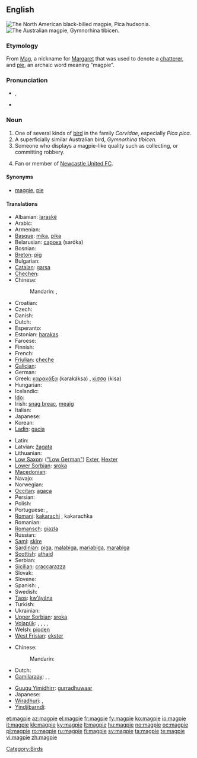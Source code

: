 {{also|Magpie}}
==English==
{{wikipedia}}
[[Image:Blackbilledmagpie12.JPG|thumb|The North American black-billed magpie, ''Pica hudsonia.'']]
[[Image:Magpie.jpg|thumb|The Australian magpie, ''Gymnorhina tibicen.'']]

===Etymology===
From [[Mag]], a nickname for [[Margaret]] that was used to denote a [[chatterer]], and [[pie#Etymology_2|pie]], an archaic word meaning "magpie".

===Pronunciation===
* {{IPA|/ˈmæɡˌpaɪ/}}, {{SAMPA|/"m{g%paI/}}
* {{hyphenation|mag|pie}}

===Noun===
{{en-noun}}

# One of several kinds of [[bird]] in the family ''Corvidae'', especially ''Pica pica''.
# A superficially similar Australian bird, ''Gymnorhina tibicen.''
# Someone who displays a magpie-like quality such as collecting, or committing robbery.
# {{slang}} Fan or member of [[w:Newcastle United F.C|Newcastle United FC]].

====Synonyms====
* [[maggie]], [[pie]]

====Translations====
{{trans-top|Pica pica}}
* Albanian: [[laraskë]]
* Arabic: {{t|ar|عقعق|m|tr=3áq3aq}}
* Armenian: {{t-|hy|կաչաղակ|tr=kačaġak}}
* [[Basque]]: [[mika]], [[pika]]
* Belarusian: [[сарока]] (saróka) {{f}}
* Bosnian: {{t-|bs|svraka|f}}
* [[Breton]]: [[pig#Breton|pig]]
* Bulgarian: {{t+|bg|сврака|f|tr=svraka}}
* [[Catalan]]: [[garsa]]
* [[Chechen]]: {{tø|ce|къорзакъиг}}
* Chinese:
*: Mandarin: {{t-|cmn|喜鵲|sc=Hani}}, {{t-|cmn|喜鹊|tr=xǐque|sc=Hani}}
* Croatian: {{t-|hr|svraka|f}}
* Czech: {{t-|cs|straka}}
* Danish: {{t-|da|skade|c}}
* Dutch: {{t+|nl|ekster|m}}
* Esperanto: {{t-|eo|pigo|xs=Esperanto}}
* Estonian: [[harakas]]
* Faroese: {{t|fo|skjóra}}
* Finnish: {{t+|fi|harakka}}
* French: {{t+|fr|pie|f}}
* [[Friulian]]: [[cheche]]
* [[Galician]]: {{t-|gl|pega|f|xs=Galician}}
* German: {{t+|de|Elster|f}}
* Greek: [[καρακάξα]] (karakáksa) {{f}}, [[κίσσα]] (kisa) {{f}}
* Hungarian: {{t+|hu|szarka}}
* Icelandic: {{t+|is|skjór|m}}
* [[Ido]]: {{t+|io|pigo|xs=Ido}}
* Irish: [[snag breac]], [[meaig]]
* Italian: {{t-|it|gazza|f}}
* Japanese: {{t+|ja|鵲|tr=kasasagi}}
* Korean: {{t+|ko|까치|tr=kkachi|sc=Hang}}
* [[Ladin]]: [[gacia]] {{f}}
{{trans-mid}}
* Latin: {{t-|la|pica|f}}
* Latvian: [[žagata]]
* Lithuanian: {{t+|lt|šarka|xs=Lithuanian}}
* [[Low Saxon]]: ([["Low German"]]) [[Exter]], [[Hexter]] {{f}}
* [[Lower Sorbian]]: [[sroka]] {{f}}
* [[Macedonian]]: {{t|mk|страчка|f|tr=stráčka}}
* Navajo: {{tø|nv|ąąʼąʼii}}
* Norwegian: {{t+|no|skjære}}
* [[Occitan]]: [[agaça]] {{f}}
* Persian: {{t-|fa|زاغ|tr=zâgh|xs=Persian}}
* Polish: {{t+|pl|sroka|f}}
* Portuguese: {{t+|pt|gralha|f}}, {{t+|pt|pega|f}}
* [[Romani]]: [[kakarachi]] {{m}}, kakarachka {{f}}
* Romanian: {{t+|ro|coţofană|f}}
* [[Romansch]]: [[giazla]]
* Russian: {{t+|ru|сорока|f|tr=soróka}}
* [[Sami]]: [[skire]]
* [[Sardinian]]: [[piga]], [[malabiga]], [[mariabiga]], [[marabiga]]
* [[Scottish]]: [[athaid]]
* Serbian: {{t-|sr|сврака|f|tr=svraka|sc=Cyrl}}
* [[Sicilian]]: [[craccarazza]] {{f}}
* Slovak: {{t-|sk|straka|f}}
* Slovene: {{t+|sl|sraka|f}}
* Spanish: {{t+|es|urraca|f}}, {{t|es|picaza|f}}
* Swedish: {{t+|sv|skata}}
* [[Taos]]: [[kw’àyána]]
* Turkish: {{t+|tr|saksağan}}
* Ukrainian: {{t-|uk|сорока|tr=soroka|xs=Ukrainian}}
* [[Upper Sorbian]]: [[sroka]]
* [[Volapük]]: {{qualifier|male or female}} {{t|vo|piak}}, {{qualifier|male}} {{t|vo|hipiak}}, {{qualifier|female}} {{t|vo|jipiak}}, {{qualifier|offspring}} {{t|vo|piakül}}, {{qualifier|obsolete, male or female}} {{t|vo|skadit}}
* Welsh: [[pioden]]
* [[West Frisian]]: [[ekster]]
{{trans-bottom}}

{{trans-top|Australian bird}}
* Chinese:
*: Mandarin: {{t|zh|黑背鍾鵲|tr=hēi bèi zhōng què|sc=Hani}}
* Dutch: {{t|nl|zwartrugfluitvogel|m}}
* [[Gamilaraay]]: {{tø|kld|burrugaabu}}, {{tø|kld|galalu}}, {{tø|kld|guluu}}
{{trans-mid}}
* [[Guugu Yimidhirr]]: [[gurradhuwaar]]
* Japanese: {{t|ja|カササギフエガラス|tr=kasasagifuegarasu|sc=Jpan}}
* [[Wiradhuri]]: {{tø|wrh|booroogong}}, {{tø|wrh|garoogong}}
* [[Yindjibarndi]]: {{tø|yij|warndurla}}
{{trans-bottom}}

[[Category:Birds]]

[[et:magpie]]
[[az:magpie]]
[[el:magpie]]
[[fr:magpie]]
[[fy:magpie]]
[[ko:magpie]]
[[io:magpie]]
[[it:magpie]]
[[kk:magpie]]
[[ky:magpie]]
[[lt:magpie]]
[[hu:magpie]]
[[no:magpie]]
[[oc:magpie]]
[[pl:magpie]]
[[ro:magpie]]
[[ru:magpie]]
[[fi:magpie]]
[[sv:magpie]]
[[ta:magpie]]
[[te:magpie]]
[[vi:magpie]]
[[zh:magpie]]